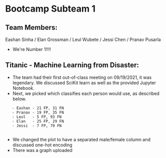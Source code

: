 =Bootcamp Subteam 1=

==Team Members:==
Eashan Sinha / Elan Grossman / Leul Wubete / Jessi Chen / Pranav Pusarla 
* We're Number 1!!!!

==Titanic - Machine Learning from Disaster:==
* The team had their first out-of-class meeting on 09/19/2021, it was legendary. We discussed SciKit learn as well as the provided Jupyter Notebook.
* Next, we picked which classifies each person would use, as described below.
    - Eashan - 21 FP, 31 FN
    - Pranav - 19 FP, 35 FN
    - Leul   - 5 FP, 93 FN
    - Elan   - 25 FP, 29 FN
    - Jessi  - 7 FP, 79 FN
    
* We changed the plot to have a separated male/female column and discussed one-hot encoding
* There was a graph uploaded
